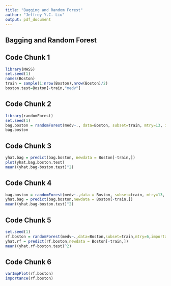 ```yaml
---
title: "Bagging and Random Forest"
author: "Jeffrey Y.C. Liu"
output: pdf_document
---
```


## Bagging and Random Forest
## Code Chunk 1
```r
library(MASS)
set.seed(1)
names(Boston)
train = sample(1:nrow(Boston),nrow(Boston)/2)
boston.test=Boston[-train,"medv"]
```

## Code Chunk 2
```r
library(randomForest)
set.seed(1)
bag.boston = randomForest(medv~., data=Boston, subset=train, mtry=13, importance=TRUE)
bag.boston
```

## Code Chunk 3
```r
yhat.bag = predict(bag.boston, newdata = Boston[-train,])
plot(yhat.bag,boston.test)
mean((yhat.bag-boston.test)^2)
```

## Code Chunk 4
```r
bag.boston = randomForest(medv~.,data = Boston, subset=train, mtry=13, ntree=25)
yhat.bag = predict(bag.boston,newdata = Boston[-train,])
mean((yhat.bag-boston.test)^2)
```

## Code Chunk 5
```r
set.seed(1)
rf.boston = randomForest(medv~.,data=Boston,subset=train,mtry=6,importance = TRUE)
yhat.rf = predict(rf.boston,newdata = Boston[-train,])
mean((yhat.rf-boston.test)^2)
```

## Code Chunk 6
```r
varImpPlot(rf.boston)
importance(rf.boston)
```

